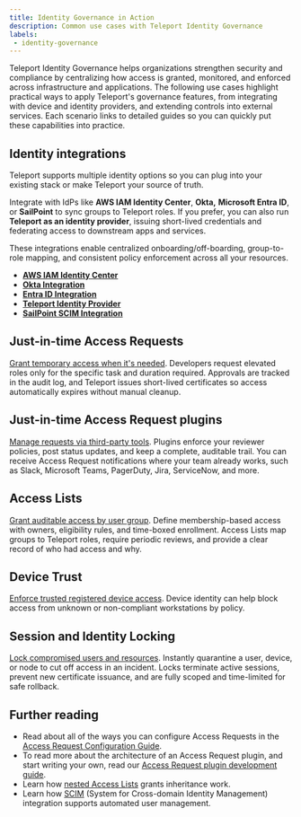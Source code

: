 ```yaml
---
title: Identity Governance in Action
description: Common use cases with Teleport Identity Governance
labels:
 - identity-governance
---
```


Teleport Identity Governance helps organizations strengthen security and compliance by centralizing 
how access is granted, monitored, and enforced across infrastructure and applications. 
The following use cases highlight practical ways to apply Teleport's governance features, from integrating 
with device and identity providers, and extending controls into external services. 
Each scenario links to detailed guides so you can quickly put these capabilities into practice.

## Identity integrations

Teleport supports multiple identity options so you can plug into your existing stack or make Teleport your source of truth. 

Integrate with IdPs like **AWS IAM Identity Center**, **Okta,** **Microsoft Entra ID**, or **SailPoint** to sync groups to Teleport roles. 
If you prefer, you can also run **Teleport as an identity provider**, issuing 
short-lived credentials and federating access to downstream apps and services. 

These integrations enable centralized onboarding/off-boarding, group-to-role mapping, and consistent policy enforcement across all your resources.

- [**AWS IAM Identity Center**](integrations/aws-iam-identity-center/aws-iam-identity-center.mdx)
- [**Okta Integration**](integrations/okta/okta.mdx)
- [**Entra ID Integration**](integrations/entra-id/getting-started.mdx)
- [**Teleport Identity Provider**](./idps/idps.mdx)
- [**SailPoint SCIM Integration**](integrations/scim/sailpoint.mdx)

## Just-in-time Access Requests

[Grant temporary access when it's needed](./access-requests/access-requests.mdx).
Developers request elevated roles only for the specific task and duration required. 
Approvals are tracked in the audit log, and Teleport issues short-lived certificates 
so access automatically expires without manual cleanup.

## Just-in-time Access Request plugins

[Manage requests via third-party tools](./access-request-plugins/access-request-plugins.mdx).
Plugins enforce your reviewer policies, post status updates, and keep a complete, auditable trail. 
You can receive Access Request notifications where your team already works, such as Slack, Microsoft Teams, PagerDuty, Jira, ServiceNow, and more.

## Access Lists

[Grant auditable access by user group](access-lists.mdx).
Define membership-based access with owners, eligibility rules, and time-boxed enrollment. 
Access Lists map groups to Teleport roles, require periodic reviews, and provide a clear record of who had access and why.

## Device Trust

[Enforce trusted registered device access](./device-trust/device-trust.mdx).
Device identity can help block access from unknown or non-compliant workstations by policy.

## Session and Identity Locking

[Lock compromised users and resources](./locking.mdx).
Instantly quarantine a user, device, or node to cut off access in an incident. Locks terminate active sessions, 
prevent new certificate issuance, and are fully scoped and time-limited for safe rollback.

## Further reading

- Read about all of the ways you can configure Access Requests in the 
[Access Request Configuration Guide](../identity-governance/access-requests/access-request-configuration.mdx).
- To read more about the architecture of an Access Request plugin, and start writing your own, 
read our [Access Request plugin development guide](../identity-governance/access-request-plugins/access-plugin.mdx).
- Learn how [nested Access Lists](../identity-governance/access-lists.mdx) grants inheritance work.
- Learn how [SCIM](integrations/scim/scim.mdx) (System for Cross-domain Identity Management) integration supports automated user management.
